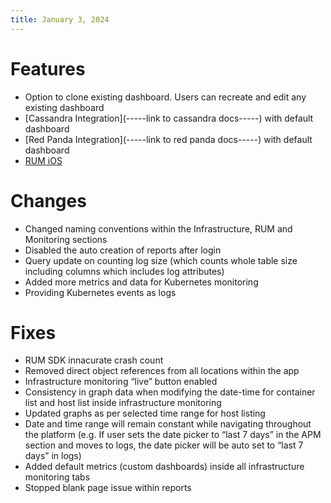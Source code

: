 ```yaml
---
title: January 3, 2024
---
```


# Features

- Option to clone existing dashboard. Users can recreate and edit any existing dashboard
- [Cassandra Integration](-----link to cassandra docs-----) with default dashboard 
- [Red Panda Integration](-----link to red panda docs-----) with default dashboard
- [RUM iOS]()

# Changes

- Changed naming conventions within the Infrastructure, RUM and Monitoring sections
- Disabled the auto creation of reports after login
- Query update on counting log size (which counts whole table size including columns which includes log attributes)
- Added more metrics and data for Kubernetes monitoring
- Providing Kubernetes events as logs

# Fixes

- RUM SDK innacurate crash count
- Removed direct object references from all locations within the app
- Infrastructure monitoring “live” button enabled 
- Consistency in graph data when modifying the date-time for container list and host list inside infrastructure monitoring
- Updated graphs as per selected time range for host listing
- Date and time range will remain constant while navigating throughout the platform (e.g. If user sets the date picker to “last 7 days” in the APM section and moves to logs, the date picker will be auto set to “last 7 days” in logs)
- Added default metrics (custom dashboards) inside all infrastructure monitoring tabs
- Stopped blank page issue within reports


